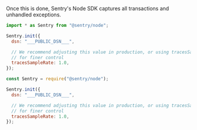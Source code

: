 Once this is done, Sentry's Node SDK captures all transactions and unhandled exceptions.

```javascript {tabTitle:ESM}
import * as Sentry from "@sentry/node";

Sentry.init({
  dsn: "___PUBLIC_DSN___",

  // We recommend adjusting this value in production, or using tracesSampler
  // for finer control
  tracesSampleRate: 1.0,
});
```

```javascript {tabTitle:CommonJS}
const Sentry = require("@sentry/node");

Sentry.init({
  dsn: "___PUBLIC_DSN___",

  // We recommend adjusting this value in production, or using tracesSampler
  // for finer control
  tracesSampleRate: 1.0,
});
```
